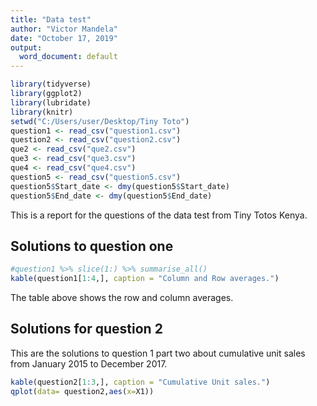 ---
title: "Data test"
author: "Victor Mandela"
date: "October 17, 2019"
output:
  word_document: default
---

```{r setup, include=FALSE}
library(tidyverse)
library(ggplot2)
library(lubridate)
library(knitr)
setwd("C:/Users/user/Desktop/Tiny Toto")
question1 <- read_csv("question1.csv")
question2 <- read_csv("question2.csv")
que2 <- read_csv("que2.csv")
que3 <- read_csv("que3.csv")
que4 <- read_csv("que4.csv")
question5 <- read_csv("question5.csv")
question5$Start_date <- dmy(question5$Start_date)
question5$End_date <- dmy(question5$End_date)
```

This is a report for the questions of the data test from Tiny Totos Kenya.

## Solutions to question one


```{r echo=FALSE}
#question1 %>% slice(1:) %>% summarise_all()
kable(question1[1:4,], caption = "Column and Row averages.")
```

The table above shows the row and column averages.

## Solutions for question 2 

This are the solutions to question 1 part two about cumulative unit sales from January 2015 to December 2017. 

```{r pressure, echo=FALSE}
kable(question2[1:3,], caption = "Cumulative Unit sales.")
qplot(data= question2,aes(x=X1))
```


